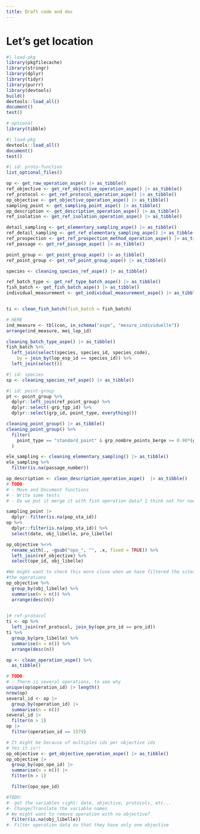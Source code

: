 ```yaml
---
title: Draft code and doc
---
```


# Let's get location

```r
#| load-pkg
library(pkgfilecache)
library(stringr)
library(dplyr)
library(tidyr)
library(purrr)
library(devtools)
build()
devtools::load_all()
document()
test()

# optional
library(tibble)
```

```r
#| load-pkg
devtools::load_all()
document()
test()
```


```r
#| id: proto-function
list_optional_files()

op <- get_raw_operation_aspe() |> as_tibble()
ref_objective <- get_ref_objective_operation_aspe() |> as_tibble()
ref_protocol <- get_ref_protocol_operation_aspe() |> as_tibble()
op_objective <- get_objective_operation_aspe() |> as_tibble()
sampling_point <- get_sampling_point_aspe() |> as_tibble()
op_description <- get_description_operation_aspe() |> as_tibble()
ref_isolation <- get_ref_isolation_operation_aspe() |> as_tibble()

detail_sampling <- get_elementary_sampling_aspe() |> as_tibble()
ref_detail_sampling <- get_ref_elementary_sampling_aspe() |> as_tibble()
ref_prospection <- get_ref_prospection_method_operation_aspe() |> as_tibble()
ref_passage <- get_ref_passage_aspe() |> as_tibble()

point_group <- get_point_group_aspe() |> as_tibble()
ref_point_group <- get_ref_point_group_aspe() |> as_tibble()

species <- cleaning_species_ref_aspe() |> as_tibble()

ref_batch_type <- get_ref_type_batch_aspe() |> as_tibble()
fish_batch <- get_fish_batch_aspe() |> as_tibble()
individual_measurement <- get_individual_measurement_aspe() |> as_tibble()
```

```r

ti <- clean_fish_batch(fish_batch = fish_batch)

# HERE
ind_measure <- tbl(con, in_schema("aspe", "mesure_individuelle"))
arrange(ind_measure, mei_lop_id)

cleaning_batch_type_aspe() |> as_tibble()
fish_batch %>%
  left_join(select(species, species_id, species_code),
    by = join_by(lop_esp_id == species_id)) %>%
  left_join(select())

```



```r
#| id: species
sp <- cleaning_species_ref_aspe() |> as_tibble()
```

```r
#| id: point-group
pt <- point_group %>%
  dplyr::left_join(ref_point_group) %>%
  dplyr::select(-grp_tgp_id) %>%
  dplyr::select(grp_id, point_type, everything())

cleaning_point_group() |> as_tibble()
cleaning_point_group() %>%
  filter(
    point_type == "standard_point" & grp_nombre_points_berge >= 0.90*(grp_nombre)
  )


````


```r

ele_sampling <- cleaning_elementary_sampling() |> as_tibble()
ele_sampling %>%
  filter(is.na(passage_number))
```


```r
op_description <- clean_description_operation_aspe()  |> as_tibble()
# TODO:
# - Move and Document functions
# - Write some tests
# - Do we put it merge it with fish operation data? I think not for now
```


```r
sampling_point |>
  dplyr::filter(is.na(pop_sta_id))
op %>%
  dplyr::filter(is.na(pop_sta_id)) %>%
  select(date, obj_libelle, pro_libelle)

op_objective %<>%
  rename_with(., ~gsub("opo_", "", .x, fixed = TRUE)) %>%
  left_join(ref_objective) %>%
  select(ope_id, obj_libelle)

#We might want to check this more close when we have filtered the sites and
#the operations
op_objective %>%
  group_by(obj_libelle) %>%
  summarise(n = n()) %>%
  arrange(desc(n))
  
```

```r
|# ref-protocol
ti <- op %>%
  left_join(ref_protocol, join_by(ope_pro_id == pro_id))
ti %>%
  group_by(pro_libelle) %>%
  summarise(n = n()) %>%
  arrange(desc(n))
```



```r
op <- clean_operation_aspe() %>%
  as_tibble()

# TODO:
# - There is several operations, to see why
unique(op$operation_id) |> length()
nrow(op)
several_id <- op |>
  group_by(operation_id) |>
  summarise(n = n())
several_id |>
  filter(n > 1)
op |>
  filter(operation_id == 1579)

# It might be because of multiples ids per objective ids 
# Yes it is!!
op_objective <- get_objective_operation_aspe() |> as_tibble()
op_objective |>
  group_by(opo_ope_id) |>
  summarise(n = n()) |>
  filter(n > 1)

  filter(opo_ope_id)


```


```r
#TODO:
#- get the variables right: date, objective, protocols, etc...
#- Change/Translate the variable names
# We might want to remove operation with no objective?
  filter(is.na(obj_libelle))
#- Filter operation data so that they have only one objective
```



